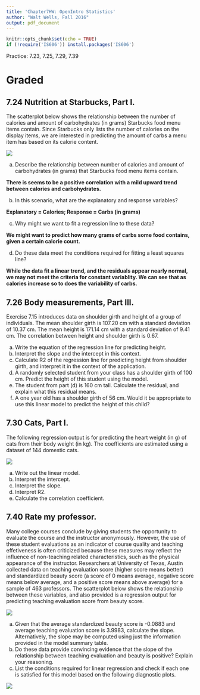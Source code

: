 ```yaml
---
title: 'Chapter7HW: OpenIntro Statistics'
author: "Walt Wells, Fall 2016"
output: pdf_document
---
```


```r
knitr::opts_chunk$set(echo = TRUE)
if (!require('IS606')) install.packages('IS606')
```

Practice: 7.23, 7.25, 7.29, 7.39

# Graded

## 7.24  Nutrition at Starbucks, Part I. 

The scatterplot below shows the relationship between the number of calories and amount of carbohydrates (in grams) Starbucks food menu items contain.  Since Starbucks only lists the number of calories on the display items, we are interested in predicting the amount of carbs a menu item has based on its calorie content.

![](7.24.png)

(a) Describe the relationship between number of calories and amount of carbohydrates (in grams) that Starbucks food menu items contain.

__There is seems to be a positive correlation with a mild upward trend between calories and carbohydrates.__

(b) In this scenario, what are the explanatory and response variables?

__Explanatory = Calories; Response =  Carbs (in grams)__

(c) Why might we want to fit a regression line to these data?

__We might want to predict how many grams of carbs some food contains, given a certain calorie count.__

(d) Do these data meet the conditions required for fitting a least squares line?

__While the data fit a linear trend, and the residuals appear nearly normal, we may not meet the criteria for constant variablity.   We can see that as calories increase so to does the variability of carbs.__

## 7.26  Body measurements, Part III. 

Exercise 7.15 introduces data on shoulder girth and height of a group of individuals. The mean shoulder girth is 107.20 cm with a standard deviation
of 10.37 cm. The mean height is 171.14 cm with a standard deviation of 9.41 cm. The correlation between height and shoulder girth is 0.67.

(a) Write the equation of the regression line for predicting height.
(b) Interpret the slope and the intercept in this context.
(c) Calculate R2 of the regression line for predicting height from shoulder girth, and interpret it in the context of the application.
(d) A randomly selected student from your class has a shoulder girth of 100 cm. Predict the height of this student using the model.
(e) The student from part (d) is 160 cm tall. Calculate the residual, and explain what this residual means.
(f) A one year old has a shoulder girth of 56 cm. Would it be appropriate to use this linear model to predict the height of this child?

## 7.30  Cats, Part I. 

The following regression output is for predicting the heart weight (in g) of cats from their body weight (in kg). The coefficients are estimated using a dataset of 144 domestic cats.

![](7.30.png)

(a) Write out the linear model.
(b) Interpret the intercept.
(c) Interpret the slope.
(d) Interpret R2.
(e) Calculate the correlation coefficient.

## 7.40  Rate my professor. 

Many college courses conclude by giving students the opportunity to evaluate the course and the instructor anonymously. However, the use of these student evaluations as an indicator of course quality and teaching effetiveness is often criticized because these measures may reflect the influence of non-teaching related characteristics, such as the physical appearance of the instructor. Researchers at University of Texas, Austin collected data on teaching evaluation score (higher score means better) and standardized beauty score (a score of 0 means average, negative score means below average, and a positive score means above average) for a sample of 463 professors.  The scatterplot below shows the relationship between these variables, and also provided is a regression output for predicting teaching evaluation score from beauty score.

![](7.40a.png)

(a)  Given that the average standardized beauty score is -0.0883 and average teaching evaluation score is 3.9983, calculate the slope. Alternatively, the slope may be computed using just the information provided in the model summary table.
(b)  Do these data provide convincing evidence that the slope of the relationship between teaching evaluation and beauty is positive? Explain your reasoning.
(c)  List the conditions required for linear regression and check if each one is satisfied for this model based on the following diagnostic plots.

![](7.40b.png)
